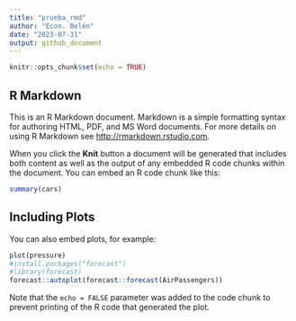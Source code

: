 ---
title: "prueba_rmd"
author: "Econ. Belén"
date: "2023-07-31"
output: github_document
---

```{r setup, include=FALSE}
knitr::opts_chunk$set(echo = TRUE)
```

## R Markdown

This is an R Markdown document. Markdown is a simple formatting syntax for authoring HTML, PDF, and MS Word documents. For more details on using R Markdown see <http://rmarkdown.rstudio.com>.

When you click the **Knit** button a document will be generated that includes both content as well as the output of any embedded R code chunks within the document. You can embed an R code chunk like this:

```{r cars}
summary(cars)
```

## Including Plots

You can also embed plots, for example:

```{r pressure, echo=FALSE}
plot(pressure)
#install.packages("forecast")
#library(forecast)
forecast::autoplot(forecast::forecast(AirPassengers))
```

Note that the `echo = FALSE` parameter was added to the code chunk to prevent printing of the R code that generated the plot.
